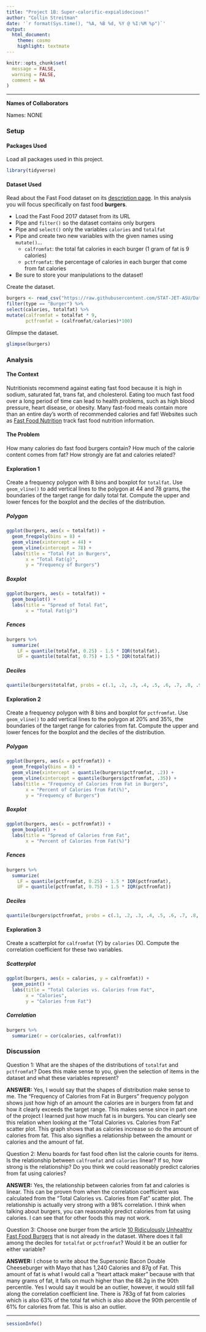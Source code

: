 ```yaml
---
title: "Project 1B: Super-calorific-expialidocious!"
author: "Collin Streitman"
date: '`r format(Sys.time(), "%A, %B %d, %Y @ %I:%M %p")`'
output: 
  html_document: 
    theme: cosmo
    highlight: textmate
---
```


```r
knitr::opts_chunk$set(
  message = FALSE,
  warning = FALSE,
  comment = NA
)
```
<hr>

**Names of Collaborators**

Names: NONE

### Setup

#### Packages Used

Load all packages used in this project.

```r
library(tidyverse)
```

#### Dataset Used

Read about the Fast Food dataset on its [description page](https://stat-jet-asu.github.io/Datasets/InstructorDescriptions/fastfood2017.html). In this analysis you will focus specifically on fast food **burgers**.  

* Load the Fast Food 2017 dataset from its URL
* Pipe and `filter()` so the dataset contains only burgers
* Pipe and `select()` only the variables `calories` and `totalfat`
* Pipe and create two new variables with the given names using `mutate()`...
    * `calfromfat`: the total fat calories in each burger (1 gram of fat is 9 calories)
    * `pctfromfat`: the percentage of calories in each burger that come from fat calories
* Be sure to store your manipulations to the dataset!

Create the dataset.

```r
burgers <- read_csv("https://raw.githubusercontent.com/STAT-JET-ASU/Datasets/master/Instructor/fastfood2017.csv") %>%
filter(type == "Burger") %>%
select(calories, totalfat) %>%
mutate(calfromfat = totalfat * 9,
       pctfromfat = (calfromfat/calories)*100)
```

Glimpse the dataset.

```r
glimpse(burgers)
```

### Analysis

#### **The Context**

Nutritionists recommend against eating fast food because it is high in sodium, saturated fat, trans fat, and cholesterol. Eating too much fast food over a long period of time can lead to health problems, such as high blood pressure, heart disease, or obesity. Many fast-food meals contain more than an entire day's worth of recommended calories and fat! Websites such as [Fast Food Nutrition](https://fastfoodnutrition.org/) track fast food nutrition information.

#### **The Problem**

How many calories do fast food burgers contain? How much of the calorie content comes from fat? How strongly are fat and calories related?

#### **Exploration 1**

Create a frequency polygon with 8 bins and boxplot for `totalfat`. Use `geom_vline()` to add vertical lines to the polygon at 44 and 78 grams, the boundaries of the target range for daily total fat. Compute the upper and lower fences for the boxplot and the deciles of the distribution. 

##### Polygon

```r
ggplot(burgers, aes(x = totalfat)) +
  geom_freqpoly(bins = 8) + 
  geom_vline(xintercept = 44) + 
  geom_vline(xintercept = 78) +
  labs(title = "Total Fat in Burgers",
       x = "Total Fat(g)",
       y = "Frequency of Burgers")
```

##### Boxplot

```r
ggplot(burgers, aes(x = totalfat)) + 
  geom_boxplot() +
  labs(title = "Spread of Total Fat",
       x = "Total Fat(g)")
```

##### Fences

```r
burgers %>%
  summarize(
    LF = quantile(totalfat, 0.25) - 1.5 * IQR(totalfat),
    UF = quantile(totalfat, 0.75) + 1.5 * IQR(totalfat))
```

##### Deciles

```r
quantile(burgers$totalfat, probs = c(.1, .2, .3, .4, .5, .6, .7, .8, .9))
```

#### **Exploration 2**

Create a frequency polygon with 8 bins and boxplot for `pctfromfat`. Use `geom_vline()` to add vertical lines to the polygon at 20% and 35%, the boundaries of the target range for calories from fat. Compute the upper and lower fences for the boxplot and the deciles of the distribution. 

##### Polygon

```r
ggplot(burgers, aes(x = pctfromfat)) +
  geom_freqpoly(bins = 8) + 
  geom_vline(xintercept = quantile(burgers$pctfromfat, .2)) + 
  geom_vline(xintercept = quantile(burgers$pctfromfat, .35)) +
  labs(title = "Frequency of Calories from Fat in Burgers",
       x = "Percent of Calories from Fat(%)",
       y = "Frequency of Burgers")
```

##### Boxplot

```r
ggplot(burgers, aes(x = pctfromfat)) + 
  geom_boxplot() +
  labs(title = "Spread of Calories from Fat",
       x = "Percent of Calories from Fat(%)")
```

##### Fences

```r
burgers %>%
  summarize(
    LF = quantile(pctfromfat, 0.25) - 1.5 * IQR(pctfromfat),
    UF = quantile(pctfromfat, 0.75) + 1.5 * IQR(pctfromfat))
```

##### Deciles

```r
quantile(burgers$pctfromfat, probs = c(.1, .2, .3, .4, .5, .6, .7, .8, .9))
```

#### **Exploration 3**

Create a scatterplot for `calfromfat` (Y) by `calories` (X). Compute the correlation coefficient for these two variables.

##### Scatterplot

```r
ggplot(burgers, aes(x = calories, y = calfromfat)) +
  geom_point() +
  labs(title = "Total Calories vs. Calories from Fat",
       x = "Calories", 
       y = "Calories from Fat")
```

##### Correlation

```r
burgers %>% 
  summarize(r = cor(calories, calfromfat))
```

### Discussion

Question 1: What are the shapes of the distributions of `totalfat` and `pctfromfat`? Does this make sense to you, given the selection of items in the dataset and what these variables represent?

**ANSWER:** Yes, I would say that the shapes of distribution make sense to me. The "Frequency of Calories from Fat in Burgers" frequency polygon shows just how high of an amount the calories are in burgers from fat and how it clearly exceeds the target range. This makes sense since in part one of the project I learned just how much fat is in burgers. You can clearly see this relation when looking at the "Total Calories vs. Calories from Fat" scatter plot. This graph shows that as calories increase so do the amount of calories from fat. This also signifies a relationship between the amount or calories and the amount of fat. 

Question 2: Menu boards for fast food often list the calorie counts for items. Is the relationship between `calfromfat` and `calories` linear? If so, how strong is the relationship? Do you think we could reasonably predict calories from fat using calories?

**ANSWER:** Yes, the relationship between calories from fat and calories is linear. This can be proven from when the correlation coefficient was calculated from the "Total Calories vs. Calories from Fat" scatter plot. The relationship is actually very strong with a 98% correlation. I think when talking about burgers, you can reasonably predict calories from fat using calories. I can see that for other foods this may not work. 

Question 3: Choose one burger from the article [10 Ridiculously Unhealthy Fast Food Burgers](https://www.thestreet.com/markets/10-ridiculously-unhealthy-fast-food-burgers-12854441) that is not already in the dataset. Where does it fall among the deciles for `totalfat` or `pctfromfat`? Would it be an outlier for either variable?

**ANSWER:** I chose to write about the Supersonic Bacon Double Cheeseburger with Mayo that has 1,240 Calories and 87g of Fat. This amount of fat is what I would call a "heart attack maker" because with that many grams of fat, it falls on much higher than the 68.2g in the 90th percentile. Yes I would say it would be an outlier, however, it would still fall along the correlation coefficient line. There is 783g of fat from calories which is also 63% of the total fat which is also above the 90th percentile of 61% for calories from fat. This is also an outlier. 

<hr>
```r
sessionInfo()
```